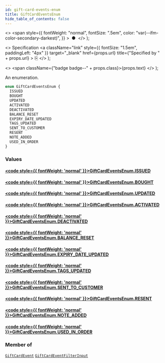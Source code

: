 ```yaml
---
id: gift-card-events-enum
title: GiftCardEventsEnum
hide_table_of_contents: false
---
```


  <>
    <span
      style={{
        fontWeight: "normal",
        fontSize: ".5em",
        color: "var(--ifm-color-secondary-darkest)",
      }}
    >
      &nbsp;●&nbsp;
    </span>
  </>
);

  <>
    Specification
    <a
      className="link"
      style={{ fontSize: "1.5em", paddingLeft: "4px" }}
      target="\_blank"
      href={props.url}
      title={"Specified by " + props.url}
    >
      ⎘
    </a>
  </>
);

  <>
    <span className={"badge badge--" + props.class}>{props.text}</span>
  </>
);

An enumeration.

```graphql
enum GiftCardEventsEnum {
  ISSUED
  BOUGHT
  UPDATED
  ACTIVATED
  DEACTIVATED
  BALANCE_RESET
  EXPIRY_DATE_UPDATED
  TAGS_UPDATED
  SENT_TO_CUSTOMER
  RESENT
  NOTE_ADDED
  USED_IN_ORDER
}
```

### Values

#### [<code style={{ fontWeight: 'normal' }}>GiftCardEventsEnum.<b>ISSUED</b></code>](#)

>

#### [<code style={{ fontWeight: 'normal' }}>GiftCardEventsEnum.<b>BOUGHT</b></code>](#)

>

#### [<code style={{ fontWeight: 'normal' }}>GiftCardEventsEnum.<b>UPDATED</b></code>](#)

>

#### [<code style={{ fontWeight: 'normal' }}>GiftCardEventsEnum.<b>ACTIVATED</b></code>](#)

>

#### [<code style={{ fontWeight: 'normal' }}>GiftCardEventsEnum.<b>DEACTIVATED</b></code>](#)

>

#### [<code style={{ fontWeight: 'normal' }}>GiftCardEventsEnum.<b>BALANCE_RESET</b></code>](#)

>

#### [<code style={{ fontWeight: 'normal' }}>GiftCardEventsEnum.<b>EXPIRY_DATE_UPDATED</b></code>](#)

>

#### [<code style={{ fontWeight: 'normal' }}>GiftCardEventsEnum.<b>TAGS_UPDATED</b></code>](#)

>

#### [<code style={{ fontWeight: 'normal' }}>GiftCardEventsEnum.<b>SENT_TO_CUSTOMER</b></code>](#)

>

#### [<code style={{ fontWeight: 'normal' }}>GiftCardEventsEnum.<b>RESENT</b></code>](#)

>

#### [<code style={{ fontWeight: 'normal' }}>GiftCardEventsEnum.<b>NOTE_ADDED</b></code>](#)

>

#### [<code style={{ fontWeight: 'normal' }}>GiftCardEventsEnum.<b>USED_IN_ORDER</b></code>](#)

>

### Member of

[`GiftCardEvent`](../../api-reference/miscellaneous/objects/gift-card-event) <Badge class="secondary" text="object"/><Bullet />[`GiftCardEventFilterInput`](../../api-reference/gift-cards/inputs/gift-card-event-filter-input) <Badge class="secondary" text="input"/>
